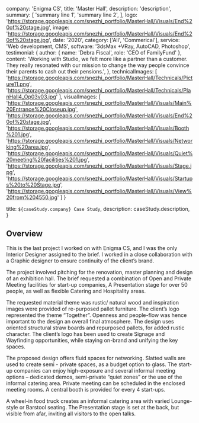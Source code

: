 
  company: 'Enigma CS',
  title: 'Master Hall',
  description:
    'description',
  summary: [
    'summary line 1',
    'summary line 2',
  ],
  logo: 'https://storage.googleapis.com/snezhi_portfolio/MasterHall/Visuals/End%20of%20stage.jpg',
  image: 'https://storage.googleapis.com/snezhi_portfolio/MasterHall/Visuals/End%20of%20stage.jpg',
  date: '2020',
  category: ['All', 'Commerical'],
  service: 'Web development, CMS',
  software: '3dsMax +VRay, AutoCAD, Photoshop',
  testimonial: {
    author: { name: 'Debra Fiscal', role: 'CEO of FamilyFund' },
    content:
      'Working with Studio, we felt more like a partner than a customer. They really resonated with our mission to change the way people convince their parents to cash out their pensions.',
  },
  technicalImages: [
    'https://storage.googleapis.com/snezhi_portfolio/MasterHall/Technicals/Picture11.png',
    'https://storage.googleapis.com/snezhi_portfolio/MasterHall/Technicals/PlanHall4_Op03v03.jpg'
  ],
  visualImages: [
    'https://storage.googleapis.com/snezhi_portfolio/MasterHall/Visuals/Main%20Entrance%20Closeup.jpg',
    'https://storage.googleapis.com/snezhi_portfolio/MasterHall/Visuals/End%20of%20stage.jpg',
    'https://storage.googleapis.com/snezhi_portfolio/MasterHall/Visuals/Booth%201.jpg',
    'https://storage.googleapis.com/snezhi_portfolio/MasterHall/Visuals/Networking%20area.jpg',
    'https://storage.googleapis.com/snezhi_portfolio/MasterHall/Visuals/Quiet%20meeting%20facilities%201.jpg',
    'https://storage.googleapis.com/snezhi_portfolio/MasterHall/Visuals/Stage.jpg',
    'https://storage.googleapis.com/snezhi_portfolio/MasterHall/Visuals/Startups%20to%20Stage.jpg',
    'https://storage.googleapis.com/snezhi_portfolio/MasterHall/Visuals/View%20from%204550.jpg'
  ]
}

  title: `${caseStudy.company} Case Study`,
  description: caseStudy.description,
}

## Overview

This is the last project I worked on with Enigma CS, and I was the only Interior Designer assigned to the brief. I worked in a close collaboration with a Graphic designer to ensure continuity of the client’s brand.

The project involved pitching for the renovation, master planning and design of an exhibition hall.
The brief requested a combination of Open and Private Meeting facilities for start-up companies,
A Presentation stage for over 50 people, as well as flexible Catering and Hospitality areas.

The requested material theme was rustic/ natural wood and inspiration images were provided of re-purposed pallet furniture. The client’s logo represented the theme “Together”. Openness and people-flow was hence important to the design an overall final atmosphere.
The design uses oriented structural straw boards and repurposed pallets, for added rustic character. The client’s logo has been used to create Signage and Wayfinding opportunities, while staying on-brand and unifying the key spaces.

The proposed design offers fluid spaces for networking. Slatted walls are used to create semi - private spaces, as a budget option to glass. The start-up companies can enjoy high-exposure and several informal meeting options – dedicated demos, semi-private “quiet zones” or the use of the informal catering area.
Private meeting can be scheduled in the enclosed meeting rooms. A central booth is provided for every 4 start-ups.

A wheel-in food truck creates an informal catering area with varied Lounge-style or Barstool seating.
The Presentation stage is set at the back, but visible from afar, inviting all visitors to the open talks.


